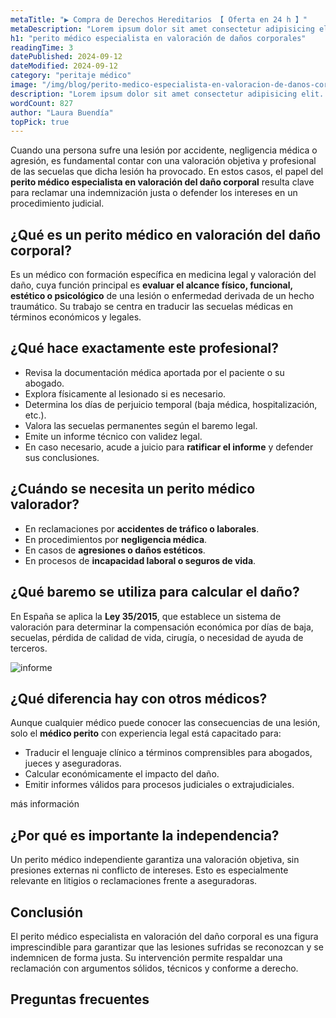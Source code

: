 ```yaml
---
metaTitle: "▶ Compra de Derechos Hereditarios 【 Oferta en 24 h 】"
metaDescription: "Lorem ipsum dolor sit amet consectetur adipisicing elit. Cupiditate porro rerum vitae accusantium sunt tempora! Accusamus delectus doloremque"
h1: "perito médico especialista en valoración de daños corporales"
readingTime: 3
datePublished: 2024-09-12
dateModified: 2024-09-12
category: "peritaje médico"
image: "/img/blog/perito-medico-especialista-en-valoracion-de-danos-corporales.webp"
description: "Lorem ipsum dolor sit amet consectetur adipisicing elit. Cupiditate porro rerum vitae accusantium sunt tempora! Accusamus delectus doloremque."
wordCount: 827
author: "Laura Buendía"
topPick: true
---
```



Cuando una persona sufre una lesión por accidente, negligencia médica o agresión, es fundamental contar con una valoración objetiva y profesional de las secuelas que dicha lesión ha provocado. En estos casos, el papel del **perito médico especialista en valoración del daño corporal** resulta clave para reclamar una indemnización justa o defender los intereses en un procedimiento judicial.

## ¿Qué es un perito médico en valoración del daño corporal?

Es un médico con formación específica en medicina legal y valoración del daño, cuya función principal es **evaluar el alcance físico, funcional, estético o psicológico** de una lesión o enfermedad derivada de un hecho traumático. Su trabajo se centra en traducir las secuelas médicas en términos económicos y legales.

## ¿Qué hace exactamente este profesional?

- Revisa la documentación médica aportada por el paciente o su abogado.
- Explora físicamente al lesionado si es necesario.
- Determina los días de perjuicio temporal (baja médica, hospitalización, etc.).
- Valora las secuelas permanentes según el baremo legal.
- Emite un informe técnico con validez legal.
- En caso necesario, acude a juicio para **ratificar el informe** y defender sus conclusiones.

<CtaLinks modifier="service-page" />

## ¿Cuándo se necesita un perito médico valorador?

- En reclamaciones por **accidentes de tráfico o laborales**.
- En procedimientos por **negligencia médica**.
- En casos de **agresiones o daños estéticos**.
- En procesos de **incapacidad laboral o seguros de vida**.

## ¿Qué baremo se utiliza para calcular el daño?

En España se aplica la **Ley 35/2015**, que establece un sistema de valoración para determinar la compensación económica por días de baja, secuelas, pérdida de calidad de vida, cirugía, o necesidad de ayuda de terceros.

<Image
  src="/img/blog/perito-medico-especialista-en-valoracion-de-danos-corporales.webp"
  alt="informe"
  height={1200}
  width={750}
/>

## ¿Qué diferencia hay con otros médicos?

Aunque cualquier médico puede conocer las consecuencias de una lesión, solo el **médico perito** con experiencia legal está capacitado para:

- Traducir el lenguaje clínico a términos comprensibles para abogados, jueces y aseguradoras.
- Calcular económicamente el impacto del daño.
- Emitir informes válidos para procesos judiciales o extrajudiciales.

<MainCta modifier="service-page">más información</MainCta>

## ¿Por qué es importante la independencia?

Un perito médico independiente garantiza una valoración objetiva, sin presiones externas ni conflicto de intereses. Esto es especialmente relevante en litigios o reclamaciones frente a aseguradoras.

## Conclusión

El perito médico especialista en valoración del daño corporal es una figura imprescindible para garantizar que las lesiones sufridas se reconozcan y se indemnicen de forma justa. Su intervención permite respaldar una reclamación con argumentos sólidos, técnicos y conforme a derecho.

## Preguntas frecuentes

<FAQ faqs={FAQ_CALCULAR_INDEMNIZACION} />
